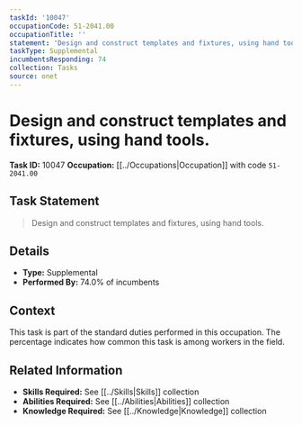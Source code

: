 ```yaml
---
taskId: '10047'
occupationCode: 51-2041.00
occupationTitle: ''
statement: 'Design and construct templates and fixtures, using hand tools.'
taskType: Supplemental
incumbentsResponding: 74
collection: Tasks
source: onet
---
```

# Design and construct templates and fixtures, using hand tools.

**Task ID:** 10047
**Occupation:** [[../Occupations|Occupation]] with code `51-2041.00`

## Task Statement

> Design and construct templates and fixtures, using hand tools.

## Details

- **Type:** Supplemental
- **Performed By:** 74.0% of incumbents

## Context

This task is part of the standard duties performed in this occupation. The percentage indicates how common this task is among workers in the field.

## Related Information

- **Skills Required:** See [[../Skills|Skills]] collection
- **Abilities Required:** See [[../Abilities|Abilities]] collection
- **Knowledge Required:** See [[../Knowledge|Knowledge]] collection

